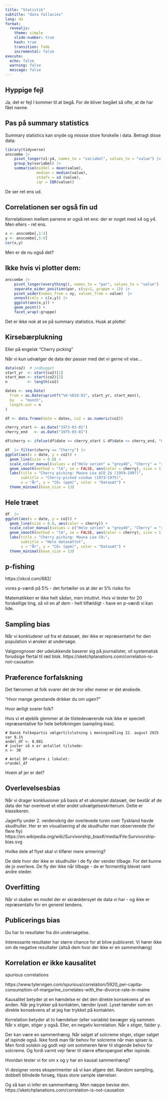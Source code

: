 ```yaml
---
title: "Statistik"
subtitle: "data fallacies"
lang: da
format:
  revealjs:
    theme: simple
    slide-number: true
    hash: true
    transition: fade
    incremental: false
execute:
  echo: false
  warning: false
  message: false
---
```



## Hyppige fejl


Ja, det er fejl I kommer til at begå. For de bliver begået så
ofte, at de har fået navne.

## Pas på summary statistics

Summary statistics kan snyde og missse store forskelle i data.
Betragt disse data:
```r
library(tidyverse)
anscombe |> 
    pivot_longer(x1:y4, names_to = "variabel", values_to = "value") |> 
    group_by(variabel) |> 
    summarise(middel = mean(value),
              median = median(value),
              stdafv = sd (value),
              iqr = IQR(value))

```

De ser ret ens ud.

## Correlationen ser også fin ud

Korrelationen mellem parrene er også ret ens:
der er noget med x4 og y4. Men ellers - ret ens.

```r
x <- anscombe[,1:4]
y <- anscombe[,5:8]
cor(x,y)
```

Men er de nu også det?

## Ikke hvis vi plotter dem:
```r
anscombe |> 
    pivot_longer(everything(), names_to = "par", values_to = "value") |> 
    separate_wider_position(par, c(xy=1, gruppe = 1)) |> 
    pivot_wider(names_from = xy, values_from = value)  |> 
    unnest(cols = c(x,y)) |> 
    ggplot(aes(x,y)) + 
    geom_point() +
    facet_wrap(~gruppe)
```

Det er ikke nok at se på summary statistics. Husk at plotte!

## Kirsebærplukning

Eller på engelsk "Cherry picking"

Når vi kun udvælger de data der passer med det vi gerne vil vise...


```r
data(co2)  # indbygget
start_yr  <- start(co2)[1]
start_mon <- start(co2)[2]
n         <- length(co2)

dates <- seq.Date(
  from = as.Date(sprintf("%d-%02d-01", start_yr, start_mon)),
  by   = "month",
  length.out = n
)

df <- data.frame(date = dates, co2 = as.numeric(co2))

cherry_start <- as.Date("1973-03-01")
cherry_end   <- as.Date("1975-03-01")

df$cherry <- ifelse(df$date >= cherry_start & df$date <= cherry_end, "Cherry", "Hele serien")

df  |> filter(cherry == "Cherry") |> 
ggplot(aes(x = date, y = co2)) +
  geom_line(size = 0.8) +
  scale_color_manual(values = c("Hele serien" = "grey40", "Cherry" = "red")) +
  geom_smooth(method = "lm", se = FALSE, aes(color = cherry), size = 1) +
  labs(title = "Cherry picking: Mauna Loa $CO_2$ (1959–1997)",
       subtitle = "Cherry-picked vindue (1973–1975)",
       x = "År", y = "CO₂ (ppm)", color = "Datasæt") +
  theme_minimal(base_size = 13)
```

## Hele træet
```r
df  |>
ggplot(aes(x = date, y = co2)) +
  geom_line(size = 0.8, aes(color = cherry)) +
  scale_color_manual(values = c("Hele serien" = "grey40", "Cherry" = "red")) +
  geom_smooth(method = "lm", se = FALSE, aes(color = cherry), size = 1) +
  labs(title = "Cherry picking: Mauna Loa CO₂",
       subtitle = "Hele datasættet",
       x = "År", y = "CO₂ (ppm)", color = "Datasæt") +
  theme_minimal(base_size = 13)
```

## p-fishing

https://xkcd.com/882/

vores p-værdi på 5% - det fortæller os at der er 5% risiko for.

Matematikken er ikke helt sådan, men intuitivt. Hvis vi tester for 20
forskellige ting, så vil en af dem - helt tilfældigt - have en p-værdi vi 
kan lide.

## Sampling bias

Når vi konkluderer ud fra et datasæt, der ikke er repræsentativt for 
den population vi ønsker at undersøge.

Valgprognoser der udelukkende baserer sig på journalister, vil systematisk
forudsige flertal til rød blok.
https://sketchplanations.com/correlation-is-not-causation

## Præference forfalskning

Det fænomen at folk svarer det de tror eller mener er det ønskede. 

"Hvor mange genstande drikker du om ugen?"

Hvor ærligt svarer folk?

Hvis vi et øjeblik glemmer at de tilstedeværende nok ikke 
er specielt repræsentative for hele befolkningen (sampling bias). 

```webr
# Dansk Folkepartis vælgertilslutning i meningsmåling 22. august 2025 var 8.1%
andel_df <- 0.081
# juster så n er antallet tilstede: 
n <- 30 

# Antal DF-vælgere i lokalet:
n*andel_df
```

Hvem af jer er det?

## Overlevelsesbias 

Når vi drager konklusioner på basis af et ukomplet datasæt, der består af 
de data der har overlevet et eller andet udvælgelseskriterium.
Dette er klassikeren. 

Jagerfly under 2. verdenskrig der overlevede turen over Tyskland havde skudhuller.
Her er en visualisering af de skudhuller man observerede (for flere fly)
https://en.wikipedia.org/wiki/Survivorship_bias#/media/File:Survivorship-bias.svg

Hvilke dele af flyet skal vi tilfører mere armering?

De dele hvor der ikke er skudhuller i de fly der vender tilbage. For det kunne
de jo overleve. De fly der ikke når tilbage - de er formentlig blevet ramt 
andre steder.

## Overfitting

Når vi skaber en model der er skræddersyet de data vi har - og ikke
er repræsentativ for en generel tendens.

## Publicerings bias

Du har to resultater fra din undersøgelse.

Interessante resultater har større chance for at blive publiceret. Vi
hører ikke om de negative resultater (altså dem hvor der ikke er en
sammenhæng)

## Korrelation er ikke kausalitet

spurious correlations

https://www.tylervigen.com/spurious/correlation/5920_per-capita-consumption-of-margarine_correlates-with_the-divorce-rate-in-maine

Kausalitet betyder at en hændelse er det den direkte konsekvens af en anden.
Når jeg trykker på kontakten, tænder lyset. Lyset tænder som en direkte 
konsekvens af at jeg har trykket på kontakten.

Korrelation betyder at to hændelser (eller variable) bevæger sig sammen.
Når x stiger, stiger y også. Eller, en negativ korrelation. Når x stiger, 
falder y. 

Der kan være en sammenhæng. Når salget af solcreme stiger, stiger salget af 
ispinde også. Ikke fordi man får behov for solcreme når man spiser is. Men 
fordi solskin og godt vejr om sommeren fører til stigende behov for solcreme.
Og fordi varmt vejr fører til større efterspørgsel efter ispinde.

Hvordan tester vi for om x og y har en kausal sammenhæng?

Vi designer vores eksperimenter så vi kan afgøre det. Random sampling,
dobbelt blindede forsøg, tilpas store sample størrelser.

Og så kan vi infer en sammenhæng. Men næppe bevise den.
https://sketchplanations.com/correlation-is-not-causation